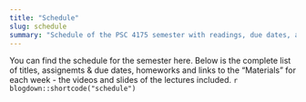 ```yaml
---
title: "Schedule"
slug: schedule
summary: "Schedule of the PSC 4175 semester with readings, due dates, and links to materials."
---
```


You can find the schedule for the semester here. Below is the complete list of titles, assignemts & due dates, homeworks and links to the "Materials" for each week - the videos and slides of the lectures included.
`r blogdown::shortcode("schedule")`